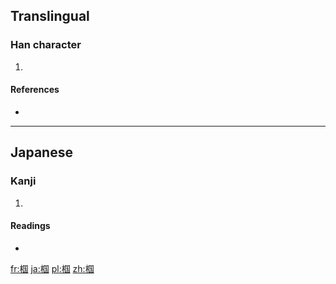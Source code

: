==Translingual==

===Han character===
{{Han char|rn=75|rad=木|as=08|sn=12|four=|canj=木田一戈 (DWMI)}}

# {{defn|Han|sort=木08}}

====References====
* {{Han ref|kx=0537.131|hdz=21232.011|uh=6922|ud=26914}}

----

==Japanese==

===Kanji===
{{ja-kanji|grade=|rs=木08}}

# {{defn|lang=ja|sort=木08}}

====Readings====
* {{ja-readings|on=[[かい]] (kai), [[け]] (ke)|kun=[[そこ]] (soko), [[はこ]] (hako), [[くぬぎ]] (kunugi)}}

[[fr:椢]]
[[ja:椢]]
[[pl:椢]]
[[zh:椢]]
